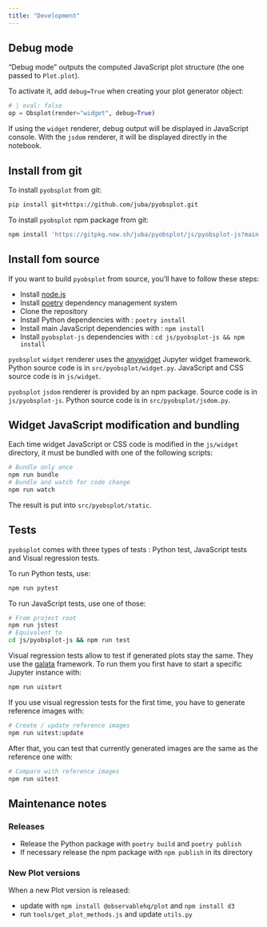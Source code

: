 ```yaml
---
title: "Development"
---
```


## Debug mode

"Debug mode" outputs the computed JavaScript plot structure (the one passed to `Plot.plot`).

To activate it, add `debug=True` when creating your plot generator object:

```python
# | eval: false
op = Obsplot(render="widget", debug=True)
```

If using the `widget` renderer, debug output will be displayed in JavaScript console. With the `jsdom` renderer, it will be displayed directly in the notebook.

## Install from git

To install `pyobsplot` from git:

```sh 
pip install git+https://github.com/juba/pyobsplot.git
```

To install `pyobsplot` npm package from git:

```sh
npm install 'https://gitpkg.now.sh/juba/pyobsplot/js/pyobsplot-js?main'
```

## Install fom source

If you want to build `pyobsplot` from source, you'll have to follow these steps:

- Install [node.js](https://nodejs.org/en)
- Install [poetry](https://python-poetry.org) dependency management system
- Clone the repository
- Install Python dependencies with : `poetry install`
- Install main JavaScript dependencies with : `npm install`
- Install `pyobsplot-js` dependencies with : `cd js/pyobsplot-js && npm install`

`pyobsplot` `widget` renderer uses the [anywidget](https://anywidget.dev) Jupyter widget framework. Python source code is in `src/pyobsplot/widget.py`. JavaScript and CSS source code is in `js/widget`.

`pyobsplot` `jsdom` renderer is provided by an npm package. Source code is in `js/pyobsplot-js`. Python source code is in `src/pyobsplot/jsdom.py`.

## Widget JavaScript modification and bundling

Each time widget JavaScript or CSS code is modified in the `js/widget` directory, it must be bundled with one of the following scripts:

```sh
# Bundle only once
npm run bundle
# Bundle and watch for code change
npm run watch
```

The result is put into `src/pyobsplot/static`. 

## Tests

`pyobsplot` comes with three types of tests : Python test, JavaScript tests and Visual regression tests.

To run Python tests, use:

```sh
npm run pytest
```

To run JavaScript tests, use one of those:

```sh
# From project root
npm run jstest
# Equivalent to
cd js/pyobsplot-js && npm run test
```

Visual regression tests allow to test if generated plots stay the same. They use the [galata](https://github.com/jupyterlab/jupyterlab/tree/master/galata) framework. To run them you first have to start a specific Jupyter instance with:

```sh
npm run uistart
```

If you use visual regression tests for the first time, you have to generate reference images with:

```sh
# Create / update reference images
npm run uitest:update
```

After that, you can test that currently generated images are the same as the reference one with:

```sh
# Compare with reference images
npm run uitest
```

## Maintenance notes

### Releases

- Release the Python package with `poetry build` and `poetry publish`
- If necessary release the npm package with `npm publish` in its directory

### New Plot versions

When a new Plot version is released:

- update with `npm install @observablehq/plot` and `npm install d3`
- run `tools/get_plot_methods.js` and update `utils.py`